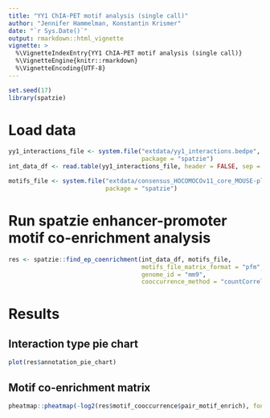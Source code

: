 ```yaml
---
title: "YY1 ChIA-PET motif analysis (single call)"
author: "Jennifer Hammelman, Konstantin Krismer"
date: "`r Sys.Date()`"
output: rmarkdown::html_vignette
vignette: >
  %\VignetteIndexEntry{YY1 ChIA-PET motif analysis (single call)}
  %\VignetteEngine{knitr::rmarkdown}
  %\VignetteEncoding{UTF-8}
---
```


```r
set.seed(17)
library(spatzie)
```

# Load data

```r
yy1_interactions_file <- system.file("extdata/yy1_interactions.bedpe",
                                     package = "spatzie")
int_data_df <- read.table(yy1_interactions_file, header = FALSE, sep = "\t")

motifs_file <- system.file("extdata/consensus_HOCOMOCOv11_core_MOUSE-plus_YY1.piq",
                           package = "spatzie")
```

# Run spatzie enhancer-promoter motif co-enrichment analysis

```r
res <- spatzie::find_ep_coenrichment(int_data_df, motifs_file,
                                     motifs_file_matrix_format = "pfm",
                                     genome_id = "mm9",
                                     cooccurrence_method = "countCorrelation")
```

# Results

## Interaction type pie chart

```r
plot(res$annotation_pie_chart)
```

## Motif co-enrichment matrix

```r
pheatmap::pheatmap(-log2(res$motif_cooccurrence$pair_motif_enrich), fontsize = 6)
```
